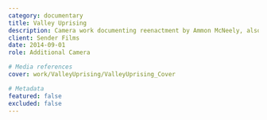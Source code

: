 ```yaml
---
category: documentary
title: Valley Uprising
description: Camera work documenting reenactment by Ammon McNeely, also known as the “El Cap Pirate,” for Valley Uprising.
client: Sender Films
date: 2014-09-01
role: Additional Camera

# Media references
cover: work/ValleyUprising/ValleyUprising_Cover

# Metadata
featured: false
excluded: false
---
```


<MDXVideo
	src="o86TpaSBcWw"
	description=""
	videoType="youtube"
	isFirstChild={true}
/>

<MDXInfo
	date={frontmatter.date}
	client={frontmatter.client}
	role={frontmatter.role}
/>

<MDXContainer containerType="footer">
	<MDXList title="Credits" items="Credits" />
</MDXContainer>
